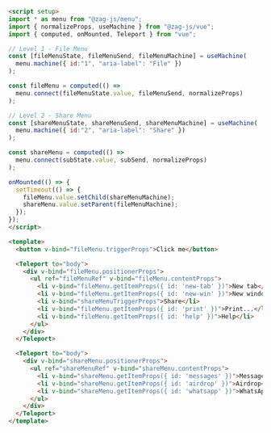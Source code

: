 ```md
<script setup>
import * as menu from "@zag-js/menu";
import { normalizeProps, useMachine } from "@zag-js/vue";
import { computed, onMounted, Teleport } from "vue";

// Level 1 - File Menu
const [fileMenuState, fileMenuSend, fileMenuMachine] = useMachine(
  menu.machine({ id:"1", "aria-label": "File" })
);

const fileMenu = computed(() =>
  menu.connect(fileMenuState.value, fileMenuSend, normalizeProps)
);

// Level 2 - Share Menu
const [shareMenuState, shareMenuSend, shareMenuMachine] = useMachine(
  menu.machine({ id:"2", "aria-label": "Share" })
);

const shareMenu = computed(() =>
  menu.connect(subState.value, subSend, normalizeProps)
);

onMounted(() => {
  setTimeout(() => {
    fileMenu.value.setChild(shareMenuMachine);
    shareMenu.value.setParent(fileMenuMachine);
  });
});
</script>

<template>
  <button v-bind="fileMenu.triggerProps">Click me</button>

  <Teleport to="body">
    <div v-bind="fileMenu.positionerProps">
      <ul ref="fileMenuRef" v-bind="fileMenu.contentProps">
        <li v-bind="fileMenu.getItemProps({ id: 'new-tab' })">New tab</li>
        <li v-bind="fileMenu.getItemProps({ id: 'new-win' })">New window</li>
        <li v-bind="shareMenuTriggerProps">Share</li>
        <li v-bind="fileMenu.getItemProps({ id: 'print' })">Print...</li>
        <li v-bind="fileMenu.getItemProps({ id: 'help' })">Help</li>
      </ul>
    </div>
  </Teleport>

  <Teleport to="body">
    <div v-bind="shareMenu.positionerProps">
      <ul ref="shareMenuRef" v-bind="shareMenu.contentProps">
        <li v-bind="shareMenu.getItemProps({ id: 'messages' })">Messages</li>
        <li v-bind="shareMenu.getItemProps({ id: 'airdrop' })">Airdrop</li>
        <li v-bind="shareMenu.getItemProps({ id: 'whatsapp' })">WhatsApp</li>
      </ul>
    </div>
  </Teleport>
</template>
```
